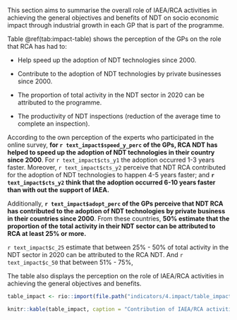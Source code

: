 

This section aims to summarise the overall role of IAEA/RCA activities in achieving the general objectives and benefits of NDT on socio economic impact through industrial growth in each GP that is part of the programme.

Table \@ref(tab:impact-table) shows the perception of the GPs on the role that RCA has had to:

* Help speed up the adoption of NDT technologies since 2000.

* Contribute to the adoption of NDT technologies by private businesses since 2000.

* The proportion of total activity in the NDT sector in 2020 can be attributed to the programme.

* The productivity of NDT inspections (reduction of the average time to complete an inspection).



According to the own perception of the experts who participated in the online survey, **for `r text_impact$speed_y_perc` of the GPs, RCA NDT has helped to speed up the adoption of NDT technologies in their country since 2000**. For `r text_impact$cts_y1` the adoption occurred 1-3 years faster. Moreover, `r text_impact$cts_y2` perceive that NDT RCA contributed for the adoption of NDT technologies to happen 4-5 years faster; and **`r text_impact$cts_y2` think that the adoption occurred  6-10 years faster than with out the support of IAEA.**


Additionally, **`r text_impact$adopt_perc` of the GPs perceive that NDT RCA has contributed to the adoption of NDT technologies by private business in their countries since 2000**. From these countries, **50% estimate that the proportion of the total activity in their NDT sector can be attributed to RCA at least 25% or more.** 

`r text_impact$c_25` estimate that between 25% - 50% of total activity in the NDT sector in 2020 can be attributed to the RCA NDT. And `r text_impact$c_50` that between 51% - 75%, 



The table also displays the perception on the role of IAEA/RCA activities in achieving the general objectives and benefits.


```r


table_impact <- rio::import(file.path("indicators/4.impact/table_impact.rds"))

knitr::kable(table_impact, caption = "Contribution of IAEA/RCA activities in achieving general objectives and benefits by GP")

```





